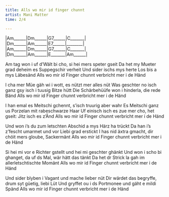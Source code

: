 ```yaml
---
title: Alls wo mir id finger chunnt
artist: Mani Matter
time: 2/4

---
```



:::{.song-grid}
|Am______|Dm______|G7______|C_______|
|Dm______|Am______|E7______|________|
|Am______|Dm______|G7______|C_______|
|Dm______|Am______|E_______|Am______| 
:::

Am tag won i uf d'Wält bi cho, si hei mers speter gseit
Da het my Mueter grad deheim es Suppegschir verheit
Und sider ischs mys herte Los bis a mys Läbesänd
Alls wo mir id Finger chunnt verbricht mer i de Händ

I cha mer Müe gäh wi i wott, es nützt mer alles nüt
Was geschter no isch ganz gsy isch i tuusig Bitze hütt
Die Schärbehüüfe won i hinderla, die rede Bänd
Alls wo mir id Finger chunnt verbricht mer i de Händ

I han emal es Meitschi gchennt, s'isch truurig aber wahr
Es Meitschi ganz us Porzelan mit rabeschwarze Haar
Uf einisch isch es zue mer cho, het gseit: Jitz isch es z'Änd
Alls wo mir id Finger chunnt verbricht mer i de Händ

Und won i's du zum letschten Abschid a mys Härz ha trückt
Da han i's z'fescht umarmet und vor Liebi grad erstickt
I has nid äxtra gmacht, dir chöit mers gloube, Sackermänt
Alls wo mir id Finger chunnt verbricht mer i de Händ

Si hei mi vor e Richter gstellt und hei mi geschter ghänkt
Und won i scho bi ghanget, da uf ds Mal, wär hätt das tänkt
Da het dr Strick la gah im allerletschtischte Momänt
Alls wo mir id Finger chunnt verbricht mer i de Händ

Und sider blyben i Vagant und mache lieber nüt
Dir wärdet das begryffe, drum syt güetig, liebi Lüt
Und gryffet ou i ds Portmonee und gäht e mildi Spänd
Alls wo mir id Finger chunnt verbricht mer i de Händ
